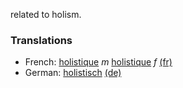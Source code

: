 related to holism.

=== Translations ===
*French: [[holistique]] ''m'' [[holistique]] ''f'' [[:fr:holistique|(fr)]]  
*German: [[holistisch]] [[:de:holistisch|(de)]]

{{wikify}}